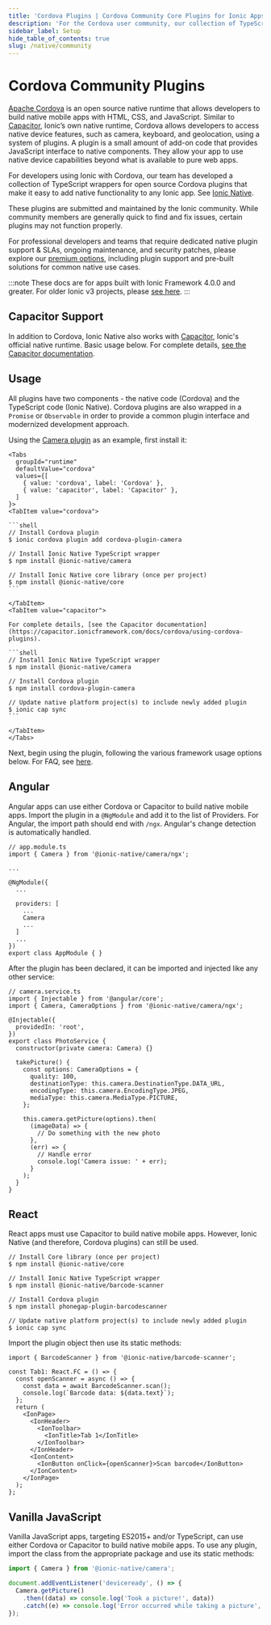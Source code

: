 ```yaml
---
title: 'Cordova Plugins | Cordova Community Core Plugins for Ionic Apps'
description: 'For the Cordova user community, our collection of TypeScript wrappers for open source Cordova core plugins easily add native functionality to any Ionic app.'
sidebar_label: Setup
hide_table_of_contents: true
slug: /native/community
---
```



# Cordova Community Plugins

[Apache Cordova](https://cordova.apache.org/) is an open source native runtime that allows developers to build native mobile apps with HTML, CSS, and JavaScript. Similar to [Capacitor](https://capacitorjs.com/), Ionic’s own native runtime, Cordova allows developers to access native device features, such as camera, keyboard, and geolocation, using a system of plugins. A plugin is a small amount of add-on code that provides JavaScript interface to native components. They allow your app to use native device capabilities beyond what is available to pure web apps.

For developers using Ionic with Cordova, our team has developed a collection of TypeScript wrappers for open source Cordova plugins that make it easy to add native functionality to any Ionic app. See [Ionic Native](https://github.com/ionic-team/ionic-native).

These plugins are submitted and maintained by the Ionic community. While community members are generally quick to find and fix issues, certain plugins may not function properly.

For professional developers and teams that require dedicated native plugin support & SLAs, ongoing maintenance, and security patches, please explore our [premium options](https://ionicframework.com/native), including plugin support and pre-built solutions for common native use cases.

<intro-end />

:::note
These docs are for apps built with Ionic Framework 4.0.0 and greater. For older Ionic v3 projects, please [see here](https://ionicframework.com/docs/v3/native).
:::

## Capacitor Support

In addition to Cordova, Ionic Native also works with [Capacitor](https://capacitor.ionicframework.com), Ionic's official native runtime. Basic usage below. For complete details, [see the Capacitor documentation](https://capacitor.ionicframework.com/docs/cordova/using-cordova-plugins).

## Usage

All plugins have two components - the native code (Cordova) and the TypeScript code (Ionic Native).
Cordova plugins are also wrapped in a `Promise` or `Observable` in order to provide a common plugin interface and modernized development approach.

Using the [Camera plugin](native/camera.mdx) as an example, first install it:

````mdx-code-block
<Tabs
  groupId="runtime"
  defaultValue="cordova"
  values={[
    { value: 'cordova', label: 'Cordova' },
    { value: 'capacitor', label: 'Capacitor' },
  ]
}>
<TabItem value="cordova">

```shell
// Install Cordova plugin
$ ionic cordova plugin add cordova-plugin-camera

// Install Ionic Native TypeScript wrapper
$ npm install @ionic-native/camera

// Install Ionic Native core library (once per project)
$ npm install @ionic-native/core
```

</TabItem>
<TabItem value="capacitor">

For complete details, [see the Capacitor documentation](https://capacitor.ionicframework.com/docs/cordova/using-cordova-plugins).

```shell
// Install Ionic Native TypeScript wrapper
$ npm install @ionic-native/camera

// Install Cordova plugin
$ npm install cordova-plugin-camera

// Update native platform project(s) to include newly added plugin
$ ionic cap sync
```

</TabItem>
</Tabs>
````

Next, begin using the plugin, following the various framework usage options below. For FAQ, see [here](native-faq.mdx).

## Angular

Angular apps can use either Cordova or Capacitor to build native mobile apps. Import the plugin in a `@NgModule` and add it to the list of Providers. For Angular, the import path should end with `/ngx`. Angular's change detection is automatically handled.

```tsx
// app.module.ts
import { Camera } from '@ionic-native/camera/ngx';

...

@NgModule({
  ...

  providers: [
    ...
    Camera
    ...
  ]
  ...
})
export class AppModule { }
```

After the plugin has been declared, it can be imported and injected like any other service:

```tsx
// camera.service.ts
import { Injectable } from '@angular/core';
import { Camera, CameraOptions } from '@ionic-native/camera/ngx';

@Injectable({
  providedIn: 'root',
})
export class PhotoService {
  constructor(private camera: Camera) {}

  takePicture() {
    const options: CameraOptions = {
      quality: 100,
      destinationType: this.camera.DestinationType.DATA_URL,
      encodingType: this.camera.EncodingType.JPEG,
      mediaType: this.camera.MediaType.PICTURE,
    };

    this.camera.getPicture(options).then(
      (imageData) => {
        // Do something with the new photo
      },
      (err) => {
        // Handle error
        console.log('Camera issue: ' + err);
      }
    );
  }
}
```

## React

React apps must use Capacitor to build native mobile apps. However, Ionic Native (and therefore, Cordova plugins) can still be used.

```shell-session
// Install Core library (once per project)
$ npm install @ionic-native/core

// Install Ionic Native TypeScript wrapper
$ npm install @ionic-native/barcode-scanner

// Install Cordova plugin
$ npm install phonegap-plugin-barcodescanner

// Update native platform project(s) to include newly added plugin
$ ionic cap sync
```

Import the plugin object then use its static methods:

```tsx
import { BarcodeScanner } from '@ionic-native/barcode-scanner';

const Tab1: React.FC = () => {
  const openScanner = async () => {
    const data = await BarcodeScanner.scan();
    console.log(`Barcode data: ${data.text}`);
  };
  return (
    <IonPage>
      <IonHeader>
        <IonToolbar>
          <IonTitle>Tab 1</IonTitle>
        </IonToolbar>
      </IonHeader>
      <IonContent>
        <IonButton onClick={openScanner}>Scan barcode</IonButton>
      </IonContent>
    </IonPage>
  );
};
```

## Vanilla JavaScript

Vanilla JavaScript apps, targeting ES2015+ and/or TypeScript, can use either Cordova or Capacitor to build native mobile apps. To use any plugin, import the class from the appropriate package and use its static methods:

```js
import { Camera } from '@ionic-native/camera';

document.addEventListener('deviceready', () => {
  Camera.getPicture()
    .then((data) => console.log('Took a picture!', data))
    .catch((e) => console.log('Error occurred while taking a picture', e));
});
```
